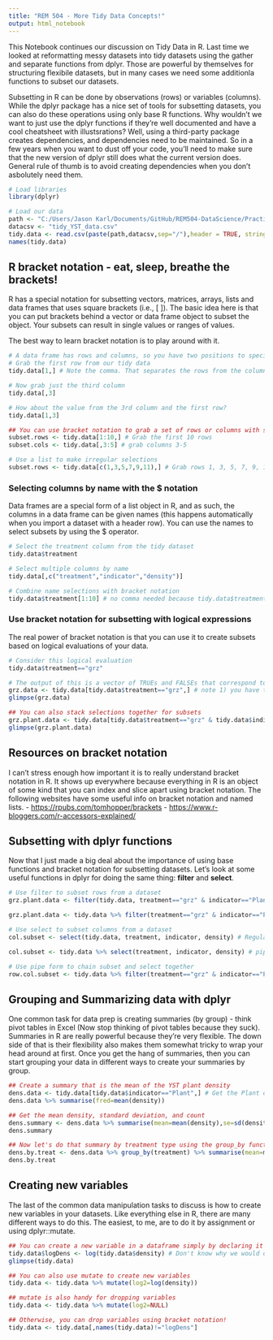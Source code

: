 ```yaml
---
title: "REM 504 - More Tidy Data Concepts!"
output: html_notebook
---
```


This Notebook continues our discussion on Tidy Data in R. Last time we looked at reformatting messy datasets into tidy datasets using the gather and separate functions from dplyr. Those are powerful by themselves for structuring flexibile datasets, but in many cases we need some additionla functions to subset our datasets.

Subsetting in R can be done by observations (rows) or variables (columns). While the dplyr package has a nice set of tools for subsetting datasets, you can also do these operations using only base R functions. Why wouldn't we want to just use the dplyr functions if they're well documented and have a cool cheatsheet with illustsrations? Well, using a third-party package creates dependencies, and dependencies need to be maintained. So in a few years when you want to dust off your code, you'll need to make sure that the new version of dplyr still does what the current version does. General rule of thumb is to avoid creating dependencies when you don't asbolutely need them.

```r
# Load libraries
library(dplyr)

# Load our data
path <- "C:/Users/Jason Karl/Documents/GitHub/REM504-DataScience/Practice_Datasets"
datacsv <- "tidy_YST_data.csv"
tidy.data <- read.csv(paste(path,datacsv,sep="/"),header = TRUE, stringsAsFactors = FALSE)
names(tidy.data)
```

## R bracket notation - eat, sleep, breathe the brackets!
R has a special notation for subsetting vectors, matrices, arrays, lists and data frames that uses square brackets (i.e., [ ]). The basic idea here is that you can put brackets behind a vector or data frame object to subset the object. Your subsets can result in single values or ranges of values.

The best way to learn bracket notation is to play around with it.

```r
# A data frame has rows and columns, so you have two positions to specify in the square brackets
# Grab the first row from our tidy data
tidy.data[1,] # Note the comma. That separates the rows from the columns.

# Now grab just the third column
tidy.data[,3]

# How about the value from the 3rd column and the first row?
tidy.data[1,3]

## You can use bracket notation to grab a set of rows or columns with sequences
subset.rows <- tidy.data[1:10,] # Grab the first 10 rows
subset.cols <- tidy.data[,3:5] # grab columns 3-5

# Use a list to make irregular selections
subset.rows <- tidy.data[c(1,3,5,7,9,11),] # Grab rows 1, 3, 5, 7, 9, 11

```

### Selecting columns by name with the $ notation
Data frames are a special form of a list object in R, and as such, the columns in a data frame can be given names (this happens automatically when you import a dataset with a header row). You can use the names to select subsets by using the $ operator.

```r
# Select the treatment column from the tidy dataset
tidy.data$treatment

# Select multiple columns by name
tidy.data[,c("treatment","indicator","density")]

# Combine name selections with bracket notation
tidy.data$treatment[1:10] # no comma needed because tidy.data$treatment is a vector

```


### Use bracket notation for subsetting with logical expressions
The real power of bracket notation is that you can use it to create subsets based on logical evaluations of your data.

```r
# Consider this logical evaluation
tidy.data$treatment=="grz"

# The output of this is a vector of TRUEs and FALSEs that correspond to which rows in the tidy.data dataframe that meet our criterion. If we plop that logical expression into a set of brackets, we can use it select just the rows that meet that condition.
grz.data <- tidy.data[tidy.data$treatment=="grz",] # note 1) you have to replicate the whole logical expression, and 2) the comma signifies that we're using this to select rows.
glimpse(grz.data)

## You can also stack selections together for subsets
grz.plant.data <- tidy.data[tidy.data$treatment=="grz" & tidy.data$indicator=="Plant",]
glimpse(grz.plant.data)
```

## Resources on bracket notation
I can't stress enough how important it is to really understand bracket notation in R. It shows up everywhere because everything in R is an object of some kind that you can index and slice apart using bracket notation. The following websites have some useful info on bracket notation and named lists.
- [https://rpubs.com/tomhopper/brackets](Learning Data Science with R: subsetting, extracting, and bracket notation)
- [https://www.r-bloggers.com/r-accessors-explained/](R Accessors Explained)


## Subsetting with dplyr functions
Now that I just made a big deal about the importance of using base functions and bracket notation for subsetting datasets. Let's look at some useful functions in dplyr for doing the same thing: __filter__ and __select__.
```r
# Use filter to subset rows from a dataset
grz.plant.data <- filter(tidy.data, treatment=="grz" & indicator=="Plant") # Regular form

grz.plant.data <- tidy.data %>% filter(treatment=="grz" & indicator=="Plant") # Piped form

# Use select to subset columns from a dataset
col.subset <- select(tidy.data, treatment, indicator, density) # Regular form

col.subset <- tidy.data %>% select(treatment, indicator, density) # piped form

# Use pipe form to chain subset and select together
row.col.subset <- tidy.data %>% filter(treatment=="grz" & indicator=="Plant") %>% select(treatment, indicator, density)

```

## Grouping and Summarizing data with dplyr
One common task for data prep is creating summaries (by group) - think pivot tables in Excel (Now stop thinking of pivot tables because they suck). Summaries in R are really powerful because they're very flexible. The down side of that is their flexibility also makes them somewhat tricky to wrap your head around at first. Once you get the hang of summaries, then you can start grouping your data in different ways to create your summaries by group.
```r
## Create a summary that is the mean of the YST plant density
dens.data <- tidy.data[tidy.data$indicator=="Plant",] # Get the Plant density data first
dens.data %>% summarise(fred=mean(density))

## Get the mean density, standard deviation, and count
dens.summary <- dens.data %>% summarise(mean=mean(density),se=sd(density),n=n())
dens.summary

## Now let's do that summary by treatment type using the group_by function
dens.by.treat <- dens.data %>% group_by(treatment) %>% summarise(mean=mean(density),sd=sd(density),n=n())
dens.by.treat
```

## Creating new variables
The last of the common data manipulation tasks to discuss is how to create new variables in your datasets. Like everything else in R, there are many different ways to do this. The easiest, to me, are to do it by assignment or using dplyr::mutate.

```r
## You can create a new variable in a dataframe simply by declaring it on the left side of the assignment operator.
tidy.data$logDens <- log(tidy.data$density) # Don't know why we would do this, but let's just run with it.
glimpse(tidy.data)

## You can also use mutate to create new variables
tidy.data <- tidy.data %>% mutate(log2=log(density))

## mutate is also handy for dropping variables
tidy.data <- tidy.data %>% mutate(log2=NULL)

## Otherwise, you can drop variables using bracket notation!
tidy.data <- tidy.data[,names(tidy.data)!="logDens"]

```

